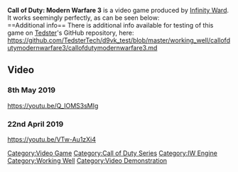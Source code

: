 <strong>Call of Duty: Modern Warfare 3</strong> is a video game produced by [[Infinity Ward]].<br />It works seemingly perfectly, as can be seen below:
<br />
==Additional info==
There is additional info available for testing of this game on [[User:Tedster|Tedster]]'s GitHub repository, here:
<br />
https://github.com/TedsterTech/d9vk_test/blob/master/working_well/callofdutymodernwarfare3/callofdutymodernwarfare3.md

==Video==
===8th May 2019===
<youtube>https://youtu.be/Q_IOMS3sMIg</youtube>

===22nd April 2019===
<youtube>https://youtu.be/VTw-Au1zXi4</youtube>

[[Category:Video Game]]
[[Category:Call of Duty Series]]
[[Category:IW Engine]]
[[Category:Working Well]]
[[Category:Video Demonstration]]
